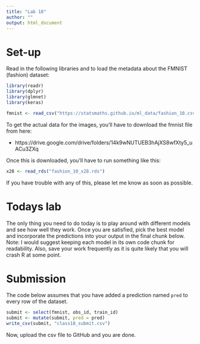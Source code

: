 ```yaml
---
title: "Lab 18"
author: ""
output: html_document
---
```


# Set-up

Read in the following libraries and to load the metadata about
the FMNIST (fashion) dataset:

```r
library(readr)
library(dplyr)
library(glmnet)
library(keras)

fmnist <- read_csv("https://statsmaths.github.io/ml_data/fashion_10.csv")
```

To get the actual data for the images, you'll have to download the fmnist file
from here:

- https://drive.google.com/drive/folders/14k9wNUTUEB3hAjXS8wfXty5_uACu3ZXq

Once this is downloaded, you'll have to run something like this:

```r
x28 <- read_rds("fashion_10_x28.rds")
```

If you have trouble with any of this, please let me know as soon as possible.


# Todays lab

The only thing you need to do today is to play around with different models
and see how well they work. Once you are satisfied, pick the best model and
incorporate the predictions into your output in the final chunk below. Note:
I would suggest keeping each model in its own code chunk for readability.
Also, save your work frequently as it is quite likely that you will crash
R at some point.










# Submission

The code below assumes that you have added a prediction named
`pred` to every row of the dataset.

```r
submit <- select(fmnist, obs_id, train_id)
submit <- mutate(submit, pred = pred)
write_csv(submit, "class18_submit.csv")
```

Now, upload the csv file to GitHub and you are done.
